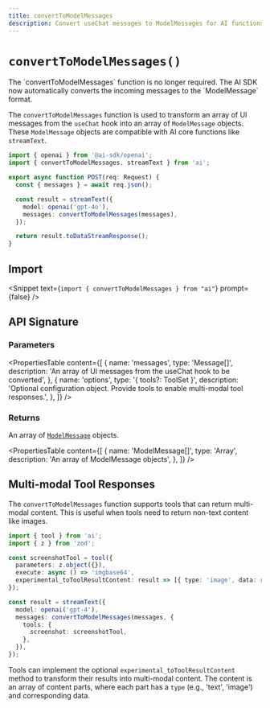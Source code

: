 ```yaml
---
title: convertToModelMessages
description: Convert useChat messages to ModelMessages for AI functions (API Reference)
---
```


# `convertToModelMessages()`

<Note title="warning">
  The `convertToModelMessages` function is no longer required. The AI SDK now
  automatically converts the incoming messages to the `ModelMessage` format.
</Note>

The `convertToModelMessages` function is used to transform an array of UI messages from the `useChat` hook into an array of `ModelMessage` objects. These `ModelMessage` objects are compatible with AI core functions like `streamText`.

```ts filename="app/api/chat/route.ts"
import { openai } from '@ai-sdk/openai';
import { convertToModelMessages, streamText } from 'ai';

export async function POST(req: Request) {
  const { messages } = await req.json();

  const result = streamText({
    model: openai('gpt-4o'),
    messages: convertToModelMessages(messages),
  });

  return result.toDataStreamResponse();
}
```

## Import

<Snippet text={`import { convertToModelMessages } from "ai"`} prompt={false} />

## API Signature

### Parameters

<PropertiesTable
  content={[
    {
      name: 'messages',
      type: 'Message[]',
      description:
        'An array of UI messages from the useChat hook to be converted',
    },
    {
      name: 'options',
      type: '{ tools?: ToolSet }',
      description:
        'Optional configuration object. Provide tools to enable multi-modal tool responses.',
    },
  ]}
/>

### Returns

An array of [`ModelMessage`](/docs/reference/ai-sdk-core/core-message) objects.

<PropertiesTable
  content={[
    {
      name: 'ModelMessage[]',
      type: 'Array',
      description: 'An array of ModelMessage objects',
    },
  ]}
/>

## Multi-modal Tool Responses

The `convertToModelMessages` function supports tools that can return multi-modal content. This is useful when tools need to return non-text content like images.

```ts
import { tool } from 'ai';
import { z } from 'zod';

const screenshotTool = tool({
  parameters: z.object({}),
  execute: async () => 'imgbase64',
  experimental_toToolResultContent: result => [{ type: 'image', data: result }],
});

const result = streamText({
  model: openai('gpt-4'),
  messages: convertToModelMessages(messages, {
    tools: {
      screenshot: screenshotTool,
    },
  }),
});
```

Tools can implement the optional `experimental_toToolResultContent` method to transform their results into multi-modal content. The content is an array of content parts, where each part has a `type` (e.g., 'text', 'image') and corresponding data.
